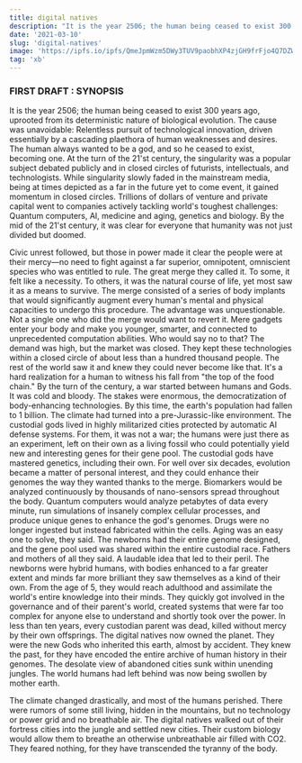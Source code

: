 ```yaml
---
title: digital natives
description: "It is the year 2506; the human being ceased to exist 300 years ago, uprooted from its deterministic nature of biological evolution. The cause was unavoidable: Relentless pursuit of technological innovation, driven essentially by a cascading plaethora of human weaknesses and desires."
date: '2021-03-10'
slug: 'digital-natives'
image: 'https://ipfs.io/ipfs/QmeJpmWzm5DWy3TUV9paobhXP4zjGH9frFjo4Q7DZWQmkh?filename=cover_dn.jpg'
tag: 'xb'
---
```


### FIRST DRAFT : SYNOPSIS
It is the year 2506; the human being ceased to exist 300 years ago, uprooted from its deterministic nature of biological evolution. The cause was unavoidable: Relentless pursuit of technological innovation, driven essentially by a cascading plaethora of human weaknesses and desires. The human always wanted to be a god, and so he ceased to exist, becoming one. At the turn of the 21'st century, the singularity was a popular subject debated publicly and in closed circles of futurists, intellectuals, and technologists. While singularity slowly faded in the mainstream media, being at times depicted as a far in the future yet to come event, it gained momentum in closed circles. Trillions of dollars of venture and private capital went to companies actively tackling world's toughest challenges: Quantum computers, AI, medicine and aging, genetics and biology. By the mid of the 21'st century, it was clear for everyone that humanity was not just divided but doomed.

Civic unrest followed, but those in power made it clear the people were at their mercy—no need to fight against a far superior, omnipotent, omniscient species who was entitled to rule. The great merge they called it. To some, it felt like a necessity. To others, it was the natural course of life, yet most saw it as a means to survive. The merge consisted of a series of body implants that would significantly augment every human's mental and physical capacities to undergo this procedure. The advantage was unquestionable. Not a single one who did the merge would want to revert it. Mere gadgets enter your body and make you younger, smarter, and connected to unprecedented computation abilities. Who would say no to that? The demand was high, but the market was closed. They kept these technologies within a closed circle of about less than a hundred thousand people. The rest of the world saw it and knew they could never become like that. It's a hard realization for a human to witness his fall from "the top of the food chain." By the turn of the century, a war started between humans and Gods. It was cold and bloody. The stakes were enormous, the democratization of body-enhancing technologies. By this time, the earth's population had fallen to 1 billion. The climate had turned into a pre-Jurassic-like environment. The custodial gods lived in highly militarized cities protected by automatic AI defense systems. For them, it was not a war; the humans were just there as an experiment, left on their own as a living fossil who could potentially yield new and interesting genes for their gene pool. The custodial gods have mastered genetics, including their own. For well over six decades, evolution became a matter of personal interest, and they could enhance their genomes the way they wanted thanks to the merge. Biomarkers would be analyzed continuously by thousands of nano-sensors spread throughout the body. Quantum computers would analyze petabytes of data every minute, run simulations of insanely complex cellular processes, and produce unique genes to enhance the god's genomes. Drugs were no longer ingested but instead fabricated within the cells.
Aging was an easy one to solve, they said. The newborns had their entire genome designed, and the gene pool used was shared within the entire custodial race. Fathers and mothers of all they said. A laudable idea that led to their peril. The newborns were hybrid humans, with bodies enhanced to a far greater extent and minds far more brilliant they saw themselves as a kind of their own. From the age of 5, they would reach adulthood and assimilate the world's entire knowledge into their minds. They quickly got involved in the governance and of their parent's world, created systems that were far too complex for anyone else to understand and shortly took over the power. In less than ten years, every custodian parent was dead, killed without mercy by their own offsprings. The digital natives now owned the planet. They were the new Gods who inherited this earth, almost by accident. They knew the past, for they have encoded the entire archive of human history in their genomes. The desolate view of abandoned cities sunk within unending jungles. The world humans had left behind was now being swollen by mother earth.

The climate changed drastically, and most of the humans perished. There were rumors of some still living, hidden in the mountains, but no technology or power grid and no breathable air. The digital natives walked out of their fortress cities into the jungle and settled new cities. Their custom biology would allow them to breathe an otherwise unbreathable air filled with CO2. They feared nothing, for they have transcended the tyranny of the body.